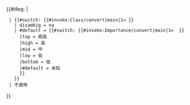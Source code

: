 {{#ifeq: {{ns:1}} | {{NAMESPACE}}
  | {{#switch: {{#invoke:Class/convert|main|1={{{class}}} }}
    | disambig = na
    | #default = {{#switch: {{#invoke:Importance/convert|main|1= {{{importance}}} }}
      |top = 極高
      |high = 高
      |mid = 中
      |low = 低
      |bottom = 低
      |#default = 未知
      }}
    }}
  | 不適用
}}